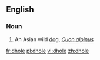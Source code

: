 ==English==

===Noun===
{{wikipedia}}
{{en-noun}}

# An Asian wild [[dog]], ''[[Cuon alpinus]]''

[[fr:dhole]]
[[pl:dhole]]
[[vi:dhole]]
[[zh:dhole]]